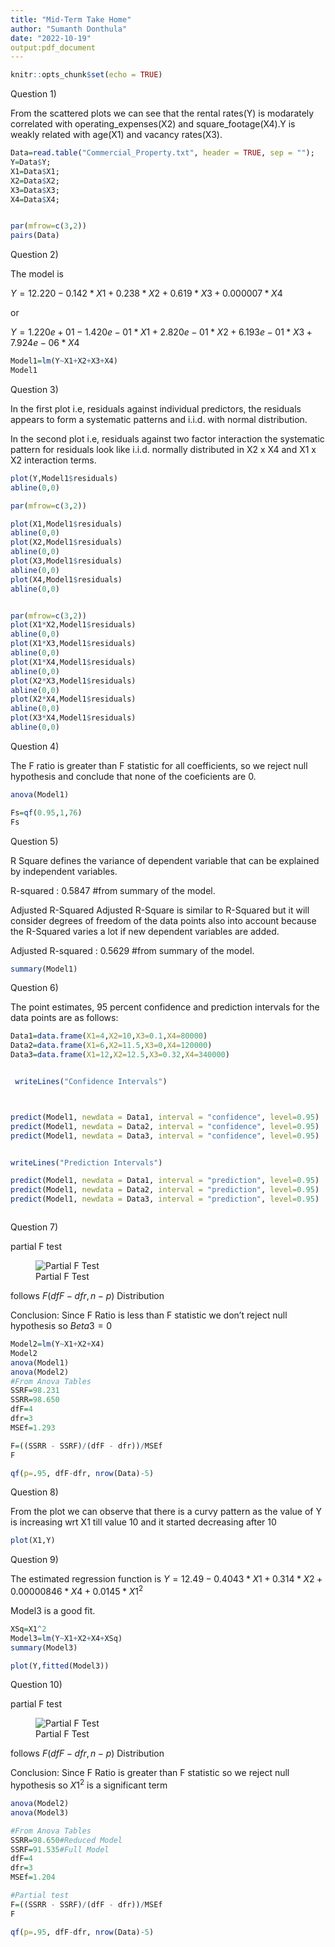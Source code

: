 ---
title: "Mid-Term Take Home"
author: "Sumanth Donthula"
date: "2022-10-19"
output:pdf_document
---

```{r setup, include=FALSE}
knitr::opts_chunk$set(echo = TRUE)
```

Question 1)

From the scattered plots we can see that the rental rates(Y) is modarately correlated with operating_expenses(X2) and square_footage(X4).Y is weakly related with age(X1) and vacancy rates(X3).

```{r}
Data=read.table("Commercial_Property.txt", header = TRUE, sep = "");
Y=Data$Y;
X1=Data$X1;
X2=Data$X2;
X3=Data$X3;
X4=Data$X4;


par(mfrow=c(3,2))
pairs(Data) 


```
Question 2)

The model is

$Y=12.220-0.142*X1+0.238*X2+0.619*X3+0.000007*X4$

or

$Y=1.220e+01-1.420e-01*X1+2.820e-01*X2+6.193e-01*X3+7.924e-06*X4$

```{r}
Model1=lm(Y~X1+X2+X3+X4)
Model1

```
Question 3)

In the first plot i.e, residuals against individual predictors, the residuals appears to form a systematic patterns and i.i.d. with normal distribution.

In the second plot i.e, residuals against two factor interaction the systematic pattern for residuals look like i.i.d. normally distributed in X2 x X4 and X1 x X2 interaction terms.

```{r}
plot(Y,Model1$residuals)
abline(0,0)

par(mfrow=c(3,2))

plot(X1,Model1$residuals)
abline(0,0)
plot(X2,Model1$residuals)
abline(0,0)
plot(X3,Model1$residuals)
abline(0,0)
plot(X4,Model1$residuals)
abline(0,0)


par(mfrow=c(3,2))
plot(X1*X2,Model1$residuals)
abline(0,0)
plot(X1*X3,Model1$residuals)
abline(0,0)
plot(X1*X4,Model1$residuals)
abline(0,0)
plot(X2*X3,Model1$residuals)
abline(0,0)
plot(X2*X4,Model1$residuals)
abline(0,0)
plot(X3*X4,Model1$residuals)
abline(0,0)

```
Question 4)

The F ratio is greater than F statistic for all coefficients, so we reject null hypothesis and conclude that none of the coeficients are 0.

```{r}
anova(Model1)

Fs=qf(0.95,1,76)
Fs


```
Question 5)

R Square defines the variance of dependent variable that can be explained by independent variables.

R-squared : 0.5847 #from summary of the model.

Adjusted R-Squared
Adjusted R-Square is similar to R-Squared but it will consider degrees of freedom of the data points also into account because the R-Squared varies a lot if new dependent variables are added.

Adjusted R-squared : 0.5629 #from summary of the model.


```{r}
summary(Model1)
```
Question 6)

The point estimates, 95 percent confidence and prediction intervals for the data points are as follows:

```{r}
Data1=data.frame(X1=4,X2=10,X3=0.1,X4=80000)
Data2=data.frame(X1=6,X2=11.5,X3=0,X4=120000)
Data3=data.frame(X1=12,X2=12.5,X3=0.32,X4=340000)


 writeLines("Confidence Intervals")



predict(Model1, newdata = Data1, interval = "confidence", level=0.95)
predict(Model1, newdata = Data2, interval = "confidence", level=0.95)
predict(Model1, newdata = Data3, interval = "confidence", level=0.95)


writeLines("Prediction Intervals")

predict(Model1, newdata = Data1, interval = "prediction", level=0.95)
predict(Model1, newdata = Data2, interval = "prediction", level=0.95)
predict(Model1, newdata = Data3, interval = "prediction", level=0.95)



```
Question 7)

partial F test

![Partial F Test](C:/Users/SRINU/Desktop/Fall 2022/Stats/Capture.png)

follows $F(dfF - dfr,n-p)$ Distribution

Conclusion: Since F Ratio is less than F statistic we don't reject null hypothesis so $Beta3=0$

```{r}
Model2=lm(Y~X1+X2+X4)
Model2
anova(Model1)
anova(Model2)
#From Anova Tables
SSRF=98.231
SSRR=98.650
dfF=4
dfr=3
MSEf=1.293

F=((SSRR - SSRF)/(dfF - dfr))/MSEf
F

qf(p=.95, dfF-dfr, nrow(Data)-5)

```
Question 8)

From the plot we can observe that there is a curvy pattern as the value of Y is increasing wrt X1 till value 10 and it started decreasing after 10

```{r}
plot(X1,Y)

```
Question 9)

The estimated regression function is $Y=12.49-0.4043*X1+0.314*X2+0.00000846*X4+0.0145*X1^2$

Model3 is a good fit.

```{r}
XSq=X1^2
Model3=lm(Y~X1+X2+X4+XSq)
summary(Model3)

plot(Y,fitted(Model3))

```
Question 10)

partial F test

![Partial F Test](C:/Users/SRINU/Desktop/Fall 2022/Stats/Capture.png)

follows $F(dfF - dfr,n-p)$ Distribution

Conclusion: Since F Ratio is greater than F statistic so we reject null hypothesis so $X1^2$ is a significant term


```{r}

anova(Model2)
anova(Model3)

#From Anova Tables
SSRR=98.650#Reduced Model
SSRF=91.535#Full Model
dfF=4
dfr=3
MSEf=1.204

#Partial test
F=((SSRR - SSRF)/(dfF - dfr))/MSEf
F

qf(p=.95, dfF-dfr, nrow(Data)-5)

```



